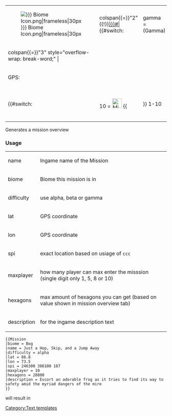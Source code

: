<includeonly><onlyinclude><div class="mission">
{|class="mission-main"
|-
| [[File:{{{biome|}}} Biome Icon.png|frameless|30px]] 
|colspan{{=}}"2"{{!}}<span class="mission-dif-none">[[{{{name|}}}#{{ucfirst:{{{difficulty|}}}}}|{{{name|}}}]]</span>{{#switch:{{{difficulty|}}} 
|gamma = <span class="mission-dif-gamma"> (Gamma)</span>
|beta = <span class="mission-dif-beta"> (Beta)</span>
|alpha = <span class="mission-dif-alpha"> (Alpha)</span>
| &nbsp;
}}
|-
| colspan{{=}}"3" style="overflow-wrap: break-word;" | {{{description|}}}
|-
|GPS: 
| {{{lat|}}} &nbsp; {{{lon|}}} 
| {{Console|cheat spi {{{spi|}}} }}
|-
|{{#switch: {{{maxplayer|}}} 
|10 = [[File:Missions_MultiplayerIcon.png|frameless|30px]] {{!!}} 1-10 
|8 = [[File:Missions_MultiplayerIcon.png|frameless|30px]] {{!!}} 1-8 
|5 = [[File:Missions_MultiplayerIcon.png|frameless|30px]] {{!!}} 1-5 
|1 = [[File:Missions_SinglePlayerIcon.png|frameless|30px]] {{!!}} 1 
|#default = &nbsp; {{!!}} &nbsp;
}} 
| style="text-align: right;" |{{{hexagons|}}} &nbsp; [[File:Hexagon Icon.png|frameless|30px]]
|}</div></onlyinclude></includeonly>
<noinclude>
Generates a mission overview 
===Usage===

<table class="wikitable">
<tr><td>name</td><td>Ingame name of the Mission</td></tr>
<tr><td>biome</td><td>Biome this mission is in</td></tr>
<tr><td>difficulty</td><td>use alpha, beta or gamma</td></tr>
<tr><td>lat</td><td>GPS coordinate</td></tr>
<tr><td>lon</td><td>GPS coordinate</td></tr>
<tr><td>spi</td><td>exact location based on usiage of <code>ccc</code></td></tr>
<tr><td>maxplayer</td><td>how many player can max enter the misssion (single digit only 1, 5, 8 or 10)</td></tr>
<tr><td>hexagons</td><td>max amount of hexagons you can get (based on value shown in mission overview tab)</td></tr>
<tr><td>description</td><td>for the ingame description text</td></tr>
</table>


 <nowiki>{{Mission
|biome = Bog
|name = Just a Hop, Skip, and a Jump Away
|difficulty = alpha
|lat = 86.8
|lon = 73.5
|spi = 246300 386100 187
|maxplayer = 10
|hexagons = 28800
|description = Escort an adorable frog as it tries to find its way to safety amid the myriad dangers of the mire
}}</nowiki>
will result in 
{{Mission
|biome = Bog
|name = Just a Hop, Skip, and a Jump Away
|difficulty = alpha
|lat = 86.8
|lon = 73.5
|spi = 246300 386100 187
|maxplayer = 10
|hexagons = 28800
|description = Escort an adorable frog as it tries to find its way to safety amid the myriad dangers of the mire
}}


[[Category:Text templates]]</noinclude>
